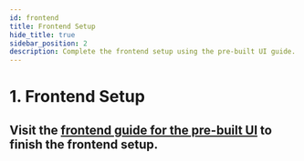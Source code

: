 ```yaml
---
id: frontend
title: Frontend Setup
hide_title: true
sidebar_position: 2
description: Complete the frontend setup using the pre-built UI guide.
---
```



# 1. Frontend Setup


## Visit the [frontend guide for the pre-built UI](/docs/quickstart/frontend-setup) to finish the frontend setup.


